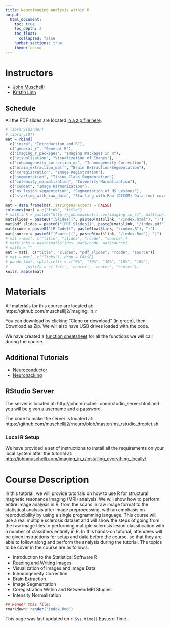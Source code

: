 ```yaml
---
title: Neuroimaging Analysis within R
output:
  html_document:
    toc: true
    toc_depth: 3
    toc_float:
      collapsed: false
    number_sections: true   
    theme: cosmo
---
```



# Instructors

  * [John Muschelli](http://www.johnmuschelli.com/)
  * [Kristin Linn](http://www.kristinlinn.com/)


## Schedule

All the PDF slides are located [in a zip file here](http://johnmuschelli.com/ISBI_2017.zip). 

```r
# library(pander)
# library(DT)
mat = rbind(
  c("intro", "Introduction and R"),
  c("general_r", "General R"),
  c("imaging_r_packages", "Imaging Packages in R"),
  c("visualization", "Visualization of Images"),
  c("inhomogeneity_correction_ms", "Inhomogeneity Correction"),
  c("brain_extraction_malf", "Brain Extraction/Segmentation"),
  c("coregistration", "Image Registration"),
  c("segmentation", "Tissue-Class Segmentation"),
  c("intensity_normalization", "Intensity Normalization"),
  c("combat", "Image Harmonization"),
  c("ms_lesion_segmentation", "Segmentation of MS Lesions"),
  c("starting_with_raw_data", "Starting with Raw (DICOM) Data (not covered)")
  )
mat = data.frame(mat, stringsAsFactors = FALSE)
colnames(mat) = c("link", "title")
# mat$link = paste0("http://johnmuschelli.com/imaging_in_r/", mat$link)
mat$slides = paste0("[Slides](", paste0(mat$link, "/index.html"), ")")
mat$pdf_slides = paste0("[PDF Slides](", paste0(mat$link, "/index.pdf"), ")")
mat$rcode = paste0("[R Code](", paste0(mat$link, "/index.R"), ")")
mat$source = paste0("[Source](", paste0(mat$link, "/index.Rmd"), ")")
# mat = mat[, c("title", "slides", "rcode", "source")]
# mat$links = paste(mat$slides, mat$rcode, mat$source)
# mat$x = ""
mat = mat[, c("title", "slides", "pdf_slides", "rcode", "source")]
# mat = mat[, c("links"), drop = FALSE]
# pander(mat, split.cells = c("0%", "70%", "10%", "10%", "10%"),
#        justify = c('left', 'center', 'center', "center"))
knitr::kable(mat)
```


# Materials
All materials for this course are located at: 
https://github.com/muschellij2/imaging_in_r


You can download by clicking "Clone or download" (in green), then Download as Zip.  We will also have USB drives loaded with the code.

We have created a [function cheatsheet](https://github.com/muschellij2/neuro_backend/raw/master/cheatsheet/function_cheatsheet.pdf) for all the functions we will call during the course.


## Additional Tutorials

* [Neuroconductor](https://neuroconductor.org/neuroc-help)
* [Neurohacking](https://www.coursera.org/learn/neurohacking)

## RStudio Server
The server is located at:
http://johnmuschelli.com/rstudio_server.html
and you will be given a username and a password.

The code to make the server is located at:
https://github.com/muschellij2/rneuro/blob/master/ms_rstudio_droplet.sh

### Local R Setup

We have provided a set of instructions to install all the requirements on your local system after the tutorial at:
[http://johnmuschelli.com/imaging_in_r/installing_everything_locally/](http://johnmuschelli.com/imaging_in_r/installing_everything_locally/). 

# Course Description 
In this tutorial, we will provide tutorials on how to use R for structural magnetic resonance imaging (MRI) analysis. We will show how to perform entire image analysis in R, from the scans in raw image format to the statistical analysis after image preprocessing, with an emphasis on reproducibility by using a single programming language. This course will use a real multiple sclerosis dataset and will show the steps of going from the raw image files to performing multiple sclerosis lesion classification with a number of classifiers entirely in R. In this hands-on tutorial, attendees will be given instructions for setup and data before the course, so that they are able to follow along and perform the analysis during the tutorial. The topics to be cover in the course are as follows:

- Introduction to the Statistical Software R
- Reading and Writing Images
- Visualization of Images and Image Data
- Inhomogeneity Correction 
- Brain Extraction 
- Image Segmentation 
- Coregistration Within and Between MRI Studies
- Intensity Normalization 


```r
## Render this file:
rmarkdown::render('index.Rmd')
```

This page was last updated on `r Sys.time()` Eastern Time.
